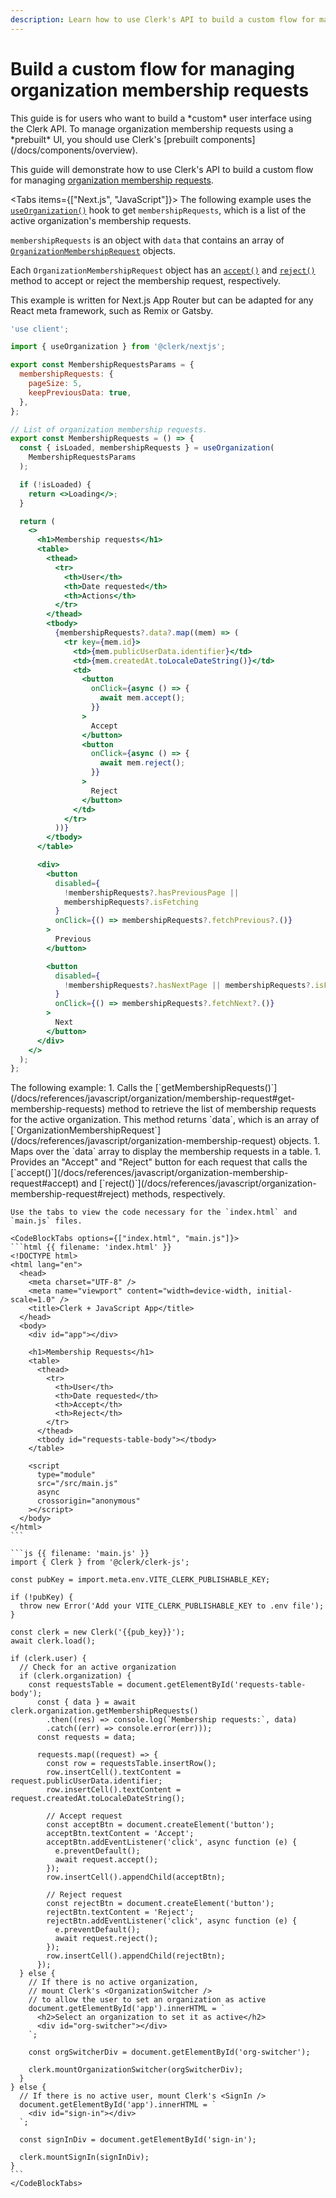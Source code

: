 ```yaml
---
description: Learn how to use Clerk's API to build a custom flow for managing organization membership requests.
---
```


# Build a custom flow for managing organization membership requests

<Callout type="danger">
  This guide is for users who want to build a *custom* user interface using the Clerk API. To manage organization membership requests using a *prebuilt* UI, you should use Clerk's [prebuilt components](/docs/components/overview).
</Callout>

This guide will demonstrate how to use Clerk's API to build a custom flow for managing [organization membership requests](/docs/organizations/overview#membership-requests).

<Tabs items={["Next.js", "JavaScript"]}>
  <Tab>
  The following example uses the [`useOrganization()`](/docs/references/react/use-organization) hook to get `membershipRequests`, which is a list of the active organization's membership requests.

  `membershipRequests` is an object with `data` that contains an array of [`OrganizationMembershipRequest`](/docs/references/javascript/organization-membership-request) objects.

  Each `OrganizationMembershipRequest` object has an [`accept()`](/docs/references/javascript/organization-membership-request#accept) and [`reject()`](/docs/references/javascript/organization-membership-request#reject) method to accept or reject the membership request, respectively.

  This example is written for Next.js App Router but can be adapted for any React meta framework, such as Remix or Gatsby.

  ```jsx {{ filename: 'app/components/MembershipRequests.tsx' }}
  'use client';

  import { useOrganization } from '@clerk/nextjs';

  export const MembershipRequestsParams = {
    membershipRequests: {
      pageSize: 5,
      keepPreviousData: true,
    },
  };

  // List of organization membership requests.
  export const MembershipRequests = () => {
    const { isLoaded, membershipRequests } = useOrganization(
      MembershipRequestsParams
    );

    if (!isLoaded) {
      return <>Loading</>;
    }

    return (
      <>
        <h1>Membership requests</h1>
        <table>
          <thead>
            <tr>
              <th>User</th>
              <th>Date requested</th>
              <th>Actions</th>
            </tr>
          </thead>
          <tbody>
            {membershipRequests?.data?.map((mem) => (
              <tr key={mem.id}>
                <td>{mem.publicUserData.identifier}</td>
                <td>{mem.createdAt.toLocaleDateString()}</td>
                <td>
                  <button
                    onClick={async () => {
                      await mem.accept();
                    }}
                  >
                    Accept
                  </button>
                  <button
                    onClick={async () => {
                      await mem.reject();
                    }}
                  >
                    Reject
                  </button>
                </td>
              </tr>
            ))}
          </tbody>
        </table>

        <div>
          <button
            disabled={
              !membershipRequests?.hasPreviousPage ||
              membershipRequests?.isFetching
            }
            onClick={() => membershipRequests?.fetchPrevious?.()}
          >
            Previous
          </button>

          <button
            disabled={
              !membershipRequests?.hasNextPage || membershipRequests?.isFetching
            }
            onClick={() => membershipRequests?.fetchNext?.()}
          >
            Next
          </button>
        </div>
      </>
    );
  };
  ```
  </Tab>

  <Tab>
    The following example:
    1. Calls the [`getMembershipRequests()`](/docs/references/javascript/organization/membership-request#get-membership-requests) method to retrieve the list of membership requests for the active organization. This method returns `data`, which is an array of [`OrganizationMembershipRequest`](/docs/references/javascript/organization-membership-request) objects.
    1. Maps over the `data` array to display the membership requests in a table.
    1. Provides an "Accept" and "Reject" button for each request that calls the [`accept()`](/docs/references/javascript/organization-membership-request#accept) and [`reject()`](/docs/references/javascript/organization-membership-request#reject) methods, respectively.

    Use the tabs to view the code necessary for the `index.html` and `main.js` files.

    <CodeBlockTabs options={["index.html", "main.js"]}>
    ```html {{ filename: 'index.html' }}
    <!DOCTYPE html>
    <html lang="en">
      <head>
        <meta charset="UTF-8" />
        <meta name="viewport" content="width=device-width, initial-scale=1.0" />
        <title>Clerk + JavaScript App</title>
      </head>
      <body>
        <div id="app"></div>

        <h1>Membership Requests</h1>
        <table>
          <thead>
            <tr>
              <th>User</th>
              <th>Date requested</th>
              <th>Accept</th>
              <th>Reject</th>
            </tr>
          </thead>
          <tbody id="requests-table-body"></tbody>
        </table>

        <script
          type="module"
          src="/src/main.js"
          async
          crossorigin="anonymous"
        ></script>
      </body>
    </html>
    ```

    ```js {{ filename: 'main.js' }}
    import { Clerk } from '@clerk/clerk-js';

    const pubKey = import.meta.env.VITE_CLERK_PUBLISHABLE_KEY;

    if (!pubKey) {
      throw new Error('Add your VITE_CLERK_PUBLISHABLE_KEY to .env file');
    }

    const clerk = new Clerk('{{pub_key}}');
    await clerk.load();

    if (clerk.user) {
      // Check for an active organization
      if (clerk.organization) {
        const requestsTable = document.getElementById('requests-table-body');
          const { data } = await clerk.organization.getMembershipRequests()
            .then((res) => console.log(`Membership requests:`, data)
            .catch((err) => console.error(err)));
          const requests = data;

          requests.map((request) => {
            const row = requestsTable.insertRow();
            row.insertCell().textContent = request.publicUserData.identifier;
            row.insertCell().textContent = request.createdAt.toLocaleDateString();

            // Accept request
            const acceptBtn = document.createElement('button');
            acceptBtn.textContent = 'Accept';
            acceptBtn.addEventListener('click', async function (e) {
              e.preventDefault();
              await request.accept();
            });
            row.insertCell().appendChild(acceptBtn);

            // Reject request
            const rejectBtn = document.createElement('button');
            rejectBtn.textContent = 'Reject';
            rejectBtn.addEventListener('click', async function (e) {
              e.preventDefault();
              await request.reject();
            });
            row.insertCell().appendChild(rejectBtn);
          });
      } else {
        // If there is no active organization,
        // mount Clerk's <OrganizationSwitcher />
        // to allow the user to set an organization as active
        document.getElementById('app').innerHTML = `
          <h2>Select an organization to set it as active</h2>
          <div id="org-switcher"></div>
        `;

        const orgSwitcherDiv = document.getElementById('org-switcher');

        clerk.mountOrganizationSwitcher(orgSwitcherDiv);
      }
    } else {
      // If there is no active user, mount Clerk's <SignIn />
      document.getElementById('app').innerHTML = `
        <div id="sign-in"></div>
      `;

      const signInDiv = document.getElementById('sign-in');

      clerk.mountSignIn(signInDiv);
    }
    ```
    </CodeBlockTabs>
  </Tab>
</Tabs>
